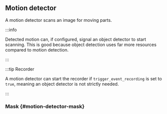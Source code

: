 
## Motion detector

A motion detector scans an image for moving parts.

:::info

Detected motion can, if configured, signal an object detector to start scanning.
This is good because object detection uses far more resources compared to motion detection.

:::

:::tip Recorder

A motion detector can start the recorder if `trigger_event_recording` is set to `true`, meaning an object detector is not strictly needed.<br />

:::

### Mask \{#motion-detector-mask\}

<MotionDetectorMask meta={props.meta} />
